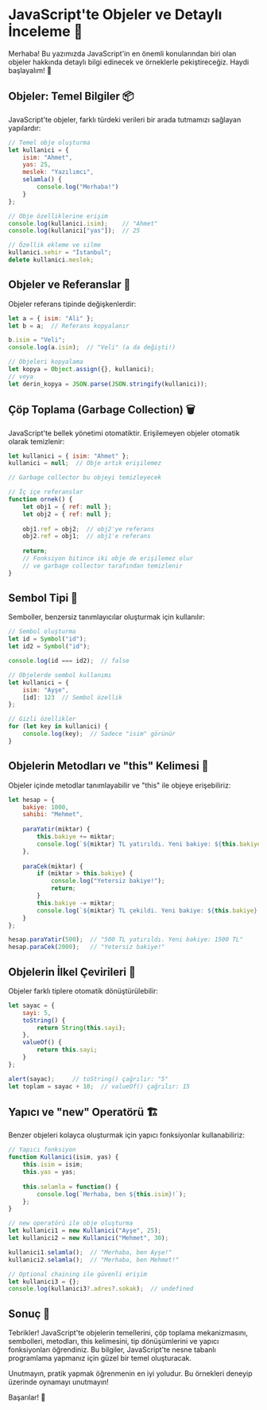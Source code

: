 # JavaScript'te Objeler ve Detaylı İnceleme 🎯

Merhaba! Bu yazımızda JavaScript'in en önemli konularından biri olan objeler hakkında detaylı bilgi edinecek ve örneklerle pekiştireceğiz. Haydi başlayalım! 👋

## Objeler: Temel Bilgiler 📦

JavaScript'te objeler, farklı türdeki verileri bir arada tutmamızı sağlayan yapılardır:

```javascript
// Temel obje oluşturma
let kullanici = {
    isim: "Ahmet",
    yas: 25,
    meslek: "Yazılımcı",
    selamla() {
        console.log("Merhaba!")
    }
};

// Obje özelliklerine erişim
console.log(kullanici.isim);    // "Ahmet"
console.log(kullanici["yas"]);  // 25

// Özellik ekleme ve silme
kullanici.sehir = "İstanbul";
delete kullanici.meslek;
```

## Objeler ve Referanslar 🔄

Objeler referans tipinde değişkenlerdir:

```javascript
let a = { isim: "Ali" };
let b = a;  // Referans kopyalanır

b.isim = "Veli";
console.log(a.isim);  // "Veli" (a da değişti!)

// Objeleri kopyalama
let kopya = Object.assign({}, kullanici);
// veya
let derin_kopya = JSON.parse(JSON.stringify(kullanici));
```

## Çöp Toplama (Garbage Collection) 🗑️

JavaScript'te bellek yönetimi otomatiktir. Erişilemeyen objeler otomatik olarak temizlenir:

```javascript
let kullanici = { isim: "Ahmet" };
kullanici = null;  // Obje artık erişilemez

// Garbage collector bu objeyi temizleyecek

// İç içe referanslar
function ornek() {
    let obj1 = { ref: null };
    let obj2 = { ref: null };
    
    obj1.ref = obj2;  // obj2'ye referans
    obj2.ref = obj1;  // obj1'e referans
    
    return;
    // Fonksiyon bitince iki obje de erişilemez olur
    // ve garbage collector tarafından temizlenir
}
```

## Sembol Tipi 🔰

Semboller, benzersiz tanımlayıcılar oluşturmak için kullanılır:

```javascript
// Sembol oluşturma
let id = Symbol("id");
let id2 = Symbol("id");

console.log(id === id2);  // false

// Objelerde sembol kullanımı
let kullanici = {
    isim: "Ayşe",
    [id]: 123  // Sembol özellik
};

// Gizli özellikler
for (let key in kullanici) {
    console.log(key);  // Sadece "isim" görünür
}
```

## Objelerin Metodları ve "this" Kelimesi 🔧

Objeler içinde metodlar tanımlayabilir ve "this" ile objeye erişebiliriz:

```javascript
let hesap = {
    bakiye: 1000,
    sahibi: "Mehmet",
    
    paraYatir(miktar) {
        this.bakiye += miktar;
        console.log(`${miktar} TL yatırıldı. Yeni bakiye: ${this.bakiye} TL`);
    },
    
    paraCek(miktar) {
        if (miktar > this.bakiye) {
            console.log("Yetersiz bakiye!");
            return;
        }
        this.bakiye -= miktar;
        console.log(`${miktar} TL çekildi. Yeni bakiye: ${this.bakiye} TL`);
    }
};

hesap.paraYatir(500);  // "500 TL yatırıldı. Yeni bakiye: 1500 TL"
hesap.paraCek(2000);   // "Yetersiz bakiye!"
```

## Objelerin İlkel Çevirileri 🔄

Objeler farklı tiplere otomatik dönüştürülebilir:

```javascript
let sayac = {
    sayi: 5,
    toString() {
        return String(this.sayi);
    },
    valueOf() {
        return this.sayi;
    }
};

alert(sayac);     // toString() çağrılır: "5"
let toplam = sayac + 10;  // valueOf() çağrılır: 15
```

## Yapıcı ve "new" Operatörü 🏗️

Benzer objeleri kolayca oluşturmak için yapıcı fonksiyonlar kullanabiliriz:

```javascript
// Yapıcı fonksiyon
function Kullanici(isim, yas) {
    this.isim = isim;
    this.yas = yas;
    
    this.selamla = function() {
        console.log(`Merhaba, ben ${this.isim}!`);
    };
}

// new operatörü ile obje oluşturma
let kullanici1 = new Kullanici("Ayşe", 25);
let kullanici2 = new Kullanici("Mehmet", 30);

kullanici1.selamla();  // "Merhaba, ben Ayşe!"
kullanici2.selamla();  // "Merhaba, ben Mehmet!"

// Optional chaining ile güvenli erişim
let kullanici3 = {};
console.log(kullanici3?.adres?.sokak);  // undefined
```

## Sonuç 🎉

Tebrikler! JavaScript'te objelerin temellerini, çöp toplama mekanizmasını, sembolleri, metodları, this kelimesini, tip dönüşümlerini ve yapıcı fonksiyonları öğrendiniz. Bu bilgiler, JavaScript'te nesne tabanlı programlama yapmanız için güzel bir temel oluşturacak.

Unutmayın, pratik yapmak öğrenmenin en iyi yoludur. Bu örnekleri deneyip üzerinde oynamayı unutmayın!

Başarılar! 🚀